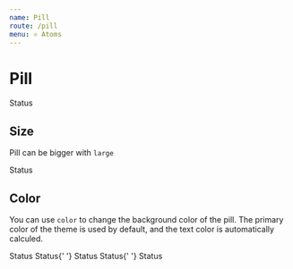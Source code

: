 ```yaml
---
name: Pill
route: /pill
menu: ⚛️ Atoms
---
```



# Pill

<Playground>
  <Pill>Status</Pill>
</Playground>

## Size

Pill can be bigger with `large`

<Playground>
  <Pill large>Status</Pill>
</Playground>

## Color

You can use `color` to change the background color of the pill. The primary color of the theme is used by default, and the text color is automatically calculed.

<Playground>
  <Pill color="secondary">Status</Pill> <Pill color="third">Status</Pill>{' '}
  <Pill color="fourth">Status</Pill> <Pill color="fifth">Status</Pill>{' '}
  <Pill color="sixth">Status</Pill>
</Playground>
